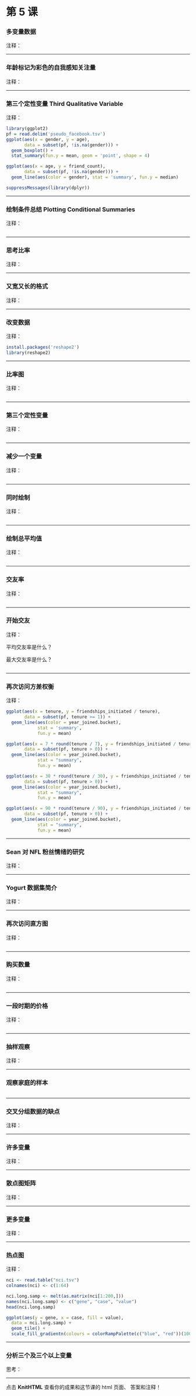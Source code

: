 第 5 课
========================================================

### 多变量数据
注释：

***

### 年龄标记为彩色的自我感知关注量
注释：

***

### 第三个定性变量 Third Qualitative Variable
注释：

```r
library(ggplot2)
pf = read.delim('pseudo_facebook.tsv')
ggplot(aes(x = gender, y = age),
       data = subset(pf, !is.na(gender))) +
  geom_boxplot() +
  stat_summary(fun.y = mean, geom = 'point', shape = 4)
```
```r
ggplot(aes(x = age, y = friend_count),
       data = subset(pf, !is.na(gender))) +
  geom_line(aes(color = gender), stat = 'summary', fun.y = median)
```
```r
suppressMessages(library(dplyr))


```

***

### 绘制条件总结 Plotting Conditional Summaries
注释：

```r

```

***

### 思考比率
注释：

***

### 又宽又长的格式
注释：

***

### 改变数据
注释：

```r
install.packages('reshape2')
library(reshape2)
```

***

### 比率图
注释：

```r

```

***

### 第三个定性变量
注释：

```r

```

***

### 减少一个变量
注释：

```r

```

***

### 同时绘制
注释：

```r

```

***

### 绘制总平均值
注释：

```r

```

***

### 交友率
注释：

```r

```

***

### 开始交友
注释：

平均交友率是什么？

最大交友率是什么？

```r

```

***

### 再次访问方差权衡
注释：

```r

ggplot(aes(x = tenure, y = friendships_initiated / tenure),
       data = subset(pf, tenure >= 1)) +
  geom_line(aes(color = year_joined.bucket),
            stat = 'summary',
            fun.y = mean)

ggplot(aes(x = 7 * round(tenure / 7), y = friendships_initiated / tenure),
       data = subset(pf, tenure > 0)) +
  geom_line(aes(color = year_joined.bucket),
            stat = "summary",
            fun.y = mean)

ggplot(aes(x = 30 * round(tenure / 30), y = friendships_initiated / tenure),
       data = subset(pf, tenure > 0)) +
  geom_line(aes(color = year_joined.bucket),
            stat = "summary",
            fun.y = mean)

ggplot(aes(x = 90 * round(tenure / 90), y = friendships_initiated / tenure),
       data = subset(pf, tenure > 0)) +
  geom_line(aes(color = year_joined.bucket),
            stat = "summary",
            fun.y = mean)

```

***

### Sean 对 NFL 粉丝情绪的研究
注释：

***

###  Yogurt 数据集简介
注释：

***

### 再次访问直方图
注释：

```r

```

***

### 购买数量
注释：

```r

```

***

### 一段时期的价格
注释：

```r

```

***

### 抽样观察
注释：

***

### 观察家庭的样本

```r

```

***

### 交叉分组数据的缺点
注释：

***

### 许多变量
注释：

***

### 散点图矩阵
注释：

***

### 更多变量
注释：

***

### 热点图
注释：

```r
nci <- read.table("nci.tsv")
colnames(nci) <- c(1:64)
```

```r
nci.long.samp <- melt(as.matrix(nci[1:200,]))
names(nci.long.samp) <- c("gene", "case", "value")
head(nci.long.samp)

ggplot(aes(y = gene, x = case, fill = value),
  data = nci.long.samp) +
  geom_tile() +
  scale_fill_gradientn(colours = colorRampPalette(c("blue", "red"))(100))
```

***

### 分析三个及三个以上变量
思考：

***

点击 **KnitHTML** 查看你的成果和这节课的 html 页面、
答案和注释！
